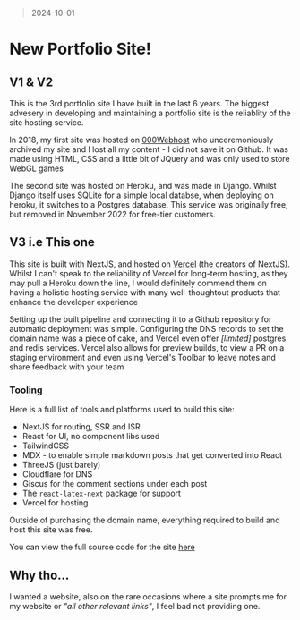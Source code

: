 <title>New Portfolio Site | Chandru Suresh</title>

> 2024-10-01

# New Portfolio Site!

## V1 & V2

This is the 3rd portfolio site I have built in the last 6 years. The biggest advesery in developing and maintaining a portfolio site is the reliablity of the site hosting service.

In 2018, my first site was hosted on [000Webhost](https://www.000webhost.com/) who unceremoniously archived my site and I lost all my content - I did not save it on Github. It was made using HTML, CSS and a little bit of JQuery and was only used to store WebGL games

The second site was hosted on Heroku, and was made in Django. Whilst Django itself uses SQLite for a simple local databse, when deploying on heroku, it switches to a Postgres database. This service was originally free, but removed in November 2022 for free-tier customers.

## V3 i.e This one


This site is built with NextJS, and hosted on [Vercel](https://vercel.com/) (the creators of NextJS). Whilst I can't speak to the reliability of Vercel for long-term hosting, as they may pull a Heroku down the line, I would definitely commend them on having a holistic hosting service with many well-thoughtout products that enhance the developer experience

Setting up the built pipeline and connecting it to a Github repository for automatic deployment was simple. Configuring the DNS records to set the domain name was a piece of cake, and Vercel even offer _[limited]_ postgres and redis services. Vercel also allows for preview builds, to view a PR on a staging environment and even using Vercel's Toolbar to leave notes and share feedback with your team

### Tooling

Here is a full list of tools and platforms used to build this site:

- NextJS for routing, SSR and ISR
- React for UI, no component libs used
- TailwindCSS
- MDX - to enable simple markdown posts that get converted into React
- ThreeJS (just barely)
- Cloudflare for DNS
- Giscus for the comment sections under each post
- The `react-latex-next` package for <Ltx val="\LaTeX"/> support
- Vercel for hosting

Outside of purchasing the domain name, everything required to build and host this site was free.

You can view the full source code for the site [here](https://github.com/ChandruSu/chandru-portfolio-v2)

## Why tho...

I wanted a website, also on the rare occasions where a site prompts me for my website or _"all other relevant links"_, I feel bad not providing one.
